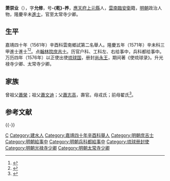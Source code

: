 {{明清人物信息框
| 姓名 = 蕭崇業
| 原名 =
| 圖片名稱= 
| 圖片大小 =
| 圖片說明 = 
| 最高職務 = 太常寺少卿
| 國家 = 大明 
| 爵位 =
| 籍貫 = 應天府上元縣
| 族裔 = 
| 字號 = 字允修，号-{乾}-养
| 諡號 =
| 出生日期 = 生年不詳
| 出生地點 = 
| 逝世日期 = 萬曆十六年（1588年）
| 逝世地點 =
| 墓葬 =
| 配偶 = 
| 親屬 = 
| 出身 =
* 嘉靖四十年辛酉科雲南鄉試第二名舉人
* 隆慶五年辛未科同進士出身
| 經歷 =
| 著作 =  
}}
'''萧崇业'''（{{bd|？||1588年||Xiao}}），字'''允修'''，号'''-{乾}-养'''，[[應天府|應天府]][[上元縣|上元縣]]人，[[雲南|雲南]][[臨安衛|臨安衛]]籍，[[明朝|明朝]]政治人物，隆慶辛未[[進士|進士]]，官至太常寺少卿。

== 生平 ==
嘉靖四十年（1561年）辛酉科雲南鄉試第二名舉人。隆慶五年（1571年）辛未科三甲進士進士<ref>{{Cite book|title=《皇明贡举考》卷五|last=（明）[[张朝瑞|张朝瑞]]|first=|publisher=《续修四库全书》史部第828册|year=|isbn=|location=|pages=}}</ref><ref>{{Cite book|title=贡举志五种 上|last=鲁小俊，江俊伟著|first=|publisher=武汉：武汉大学出版社|year=2009|isbn=978-7-307-07043-1|location=|pages=}}</ref>。点[[翰林院|翰林院]][[庶吉士|庶吉士]]。历官户科、工科左、右给事中，兵科都给事中。万历四年（1576年）以正使出使[[琉球国|琉球国]]，册封[[尚永王|尚永王]]，期间著《使琉球录》。升光禄寺少卿、太常寺少卿。

==家族==
曾祖父[[蕭榮|蕭榮]]；祖父[[蕭文迪|蕭文迪]]；父[[蕭志高|蕭志高]]，壽官。母戎氏；前母翟氏<ref>{{Cite book|title=天一阁藏明代科举录选刊 登科录 点校本|last=龚延明主编|first=|publisher=宁波出版社|year=2016|isbn=978-7-5526-2320-8|location=宁波|pages=|quote=《天一閣藏明代科舉錄選刊.登科錄》之《隆慶五年辛未科登科錄》}}</ref>。

==参考文献==
{{wikisource|使琉球錄 (蕭崇業)|使琉球錄}}
{{reflist}}

{{-}}
{{並稱|建水三翰坡|[[李遇元|李遇元]] - [[包見捷|包見捷]] - [[蕭崇業|蕭崇業]]}}
{{隆慶五年辛未科殿試金榜}}

{{Authority control}}

{{DEFAULTSORT:Xiao萧}}
[[Category:萧姓|C]]
[[Category:建水人|Category:建水人]]
[[Category:嘉靖四十年辛酉科舉人|Category:嘉靖四十年辛酉科舉人]]
[[Category:明朝庶吉士|Category:明朝庶吉士]]
[[Category:明朝給事中|Category:明朝給事中]]
[[Category:明朝兵科都給事中|Category:明朝兵科都給事中]]
[[Category:琉球册封使|Category:琉球册封使]]
[[Category:明朝光禄寺少卿|Category:明朝光禄寺少卿]]
[[Category:明朝太常寺少卿|Category:明朝太常寺少卿]]